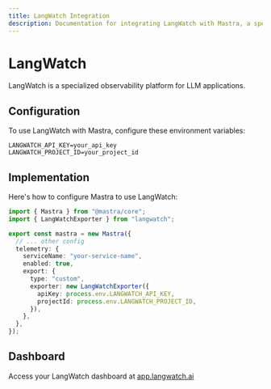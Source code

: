 ```yaml
---
title: LangWatch Integration
description: Documentation for integrating LangWatch with Mastra, a specialized observability platform for LLM applications.
---
```


# LangWatch

LangWatch is a specialized observability platform for LLM applications.

## Configuration

To use LangWatch with Mastra, configure these environment variables:

```env
LANGWATCH_API_KEY=your_api_key
LANGWATCH_PROJECT_ID=your_project_id
```

## Implementation

Here's how to configure Mastra to use LangWatch:

```typescript
import { Mastra } from "@mastra/core";
import { LangWatchExporter } from "langwatch";

export const mastra = new Mastra({
  // ... other config
  telemetry: {
    serviceName: "your-service-name",
    enabled: true,
    export: {
      type: "custom",
      exporter: new LangWatchExporter({
        apiKey: process.env.LANGWATCH_API_KEY,
        projectId: process.env.LANGWATCH_PROJECT_ID,
      }),
    },
  },
});
```

## Dashboard

Access your LangWatch dashboard at [app.langwatch.ai](https://app.langwatch.ai)

